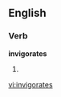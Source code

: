 
==English==

===Verb===
'''invigorates'''

# {{third-person singular of|[[invigorate]]}}

[[vi:invigorates]]